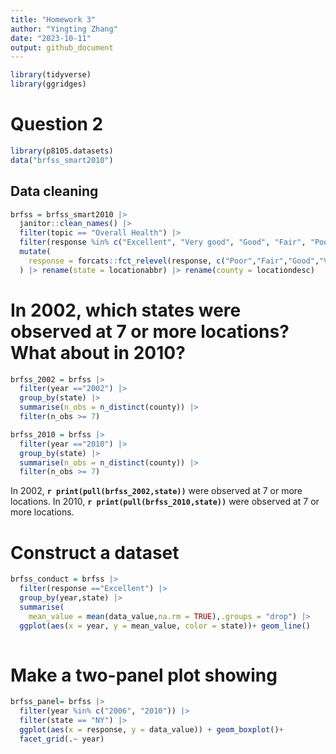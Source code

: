 ```yaml
---
title: "Homework 3"
author: "Yingting Zhang"
date: "2023-10-11"
output: github_document
---
```


```r
library(tidyverse)
library(ggridges)
```


# Question 2

```r
library(p8105.datasets)
data("brfss_smart2010")
```


## Data cleaning

```r
brfss = brfss_smart2010 |> 
  janitor::clean_names() |> 
  filter(topic == "Overall Health") |> 
  filter(response %in% c("Excellent", "Very good", "Good", "Fair", "Poor")) |>
  mutate(
    response = forcats::fct_relevel(response, c("Poor","Fair","Good","Very good","Excellent"))
  ) |> rename(state = locationabbr) |> rename(county = locationdesc)
```


# In 2002, which states were observed at 7 or more locations? What about in 2010?

```r
brfss_2002 = brfss |> 
  filter(year =="2002") |> 
  group_by(state) |> 
  summarise(n_obs = n_distinct(county)) |> 
  filter(n_obs >= 7)

brfss_2010 = brfss |> 
  filter(year =="2010") |> 
  group_by(state) |> 
  summarise(n_obs = n_distinct(county)) |> 
  filter(n_obs >= 7)
```

In 2002, **`r print(pull(brfss_2002,state))`** were observed at 7 or more locations.
In 2010, **`r print(pull(brfss_2010,state))`** were observed at 7 or more locations.


# Construct a dataset

```r
brfss_conduct = brfss |> 
  filter(response =="Excellent") |> 
  group_by(year,state) |> 
  summarise(
    mean_value = mean(data_value,na.rm = TRUE),.groups = "drop") |> 
  ggplot(aes(x = year, y = mean_value, color = state))+ geom_line()
  
```


# Make a two-panel plot showing


```r
brfss_panel= brfss |> 
  filter(year %in% c("2006", "2010")) |> 
  filter(state == "NY") |> 
  ggplot(aes(x = response, y = data_value)) + geom_boxplot()+
  facet_grid(.~ year)
  
```


